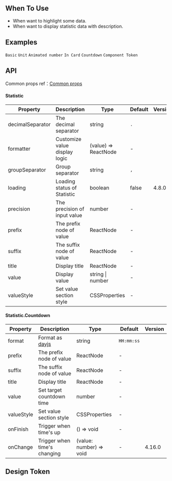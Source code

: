 

<Meta of={StatisticStories} />

        
## When To Use

- When want to highlight some data.
- When want to display statistic data with description.

## Examples

<code src="./demo/basic.tsx">Basic</code>
<code src="./demo/unit.tsx">Unit</code>
<code src="./demo/animated.tsx">Animated number</code>
<code src="./demo/card.tsx" background="grey">In Card</code>
<code src="./demo/countdown.tsx">Countdown</code>
<code src="./demo/component-token.tsx" debug>Component Token</code>

## API

Common props ref：[Common props](/docs/react/common-props)

#### Statistic

| Property         | Description                   | Type                 | Default | Version |
| ---------------- | ----------------------------- | -------------------- | ------- | ------- |
| decimalSeparator | The decimal separator         | string               | `.`     |         |
| formatter        | Customize value display logic | (value) => ReactNode | -       |         |
| groupSeparator   | Group separator               | string               | `,`     |         |
| loading          | Loading status of Statistic   | boolean              | false   | 4.8.0   |
| precision        | The precision of input value  | number               | -       |         |
| prefix           | The prefix node of value      | ReactNode            | -       |         |
| suffix           | The suffix node of value      | ReactNode            | -       |         |
| title            | Display title                 | ReactNode            | -       |         |
| value            | Display value                 | string \| number     | -       |         |
| valueStyle       | Set value section style       | CSSProperties        | -       |         |

#### Statistic.Countdown

| Property | Description | Type | Default | Version |
| --- | --- | --- | --- | --- |
| format | Format as [dayjs](https://day.js.org/) | string | `HH:mm:ss` |  |
| prefix | The prefix node of value | ReactNode | - |  |
| suffix | The suffix node of value | ReactNode | - |  |
| title | Display title | ReactNode | - |  |
| value | Set target countdown time | number | - |  |
| valueStyle | Set value section style | CSSProperties | - |  |
| onFinish | Trigger when time's up | () => void | - |  |
| onChange | Trigger when time's changing | (value: number) => void | - | 4.16.0 |

## Design Token

<ComponentTokenTable component="Statistic"></ComponentTokenTable>

